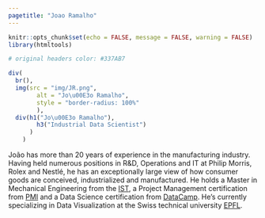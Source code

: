```yaml
---
pagetitle: "Joao Ramalho"
---
```


```r
knitr::opts_chunk$set(echo = FALSE, message = FALSE, warning = FALSE)
library(htmltools)

# original headers color: #337AB7
```

```r
div(
  br(),
  img(src = "img/JR.png",
        alt = "Jo\u00E3o Ramalho",
        style = "border-radius: 100%"
        ),
  div(h1("Jo\u00E3o Ramalho"),
        h3("Industrial Data Scientist")
      )
    )
```

João has more than 20 years of experience in the manufacturing industry. Having held numerous positions in R&D, Operations and IT at Philip Morris, Rolex and Nestlé, he has an exceptionally large view of how consumer goods are conceived, industrialized and manufactured. He holds a Master in Mechanical Engineering from the [IST](http://ist.pt/), a Project Management certification from [PMI](https://www.pmi.org/) and a Data Science certification from [DataCamp](https://www.datacamp.com/). He's currently specializing in Data Visualization at the Swiss technical university [EPFL](https://www.extensionschool.ch/).


